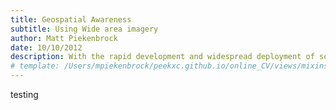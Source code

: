 ```yaml
---
title: Geospatial Awareness
subtitle: Using Wide area imagery 
author: Matt Piekenbrock
date: 10/10/2012
description: With the rapid development and widespread deployment of sensors dedicated to location-acquisition, new types of models have emerged to predict macroscopic patterns that manifest in large data sets representing "significant" group behavior. Partially due to the immense scale of geospatial data, current approaches to discover these macroscopic patterns are primarily driven by inherently heuristic detection methods. Although useful in practice, the inductive bias adopted by such mainstream detection schemes is often unstated or simply unknown. Inspired by recent theoretical advances in efficient non-parametric density level set estimation techniques, in this research effort we describe a semi-supervised framework for automating point of interest discovery in geospatial contexts. We outline the flexibility and utility of our approach through numerous examples, and give a systematic framework for incorporating semisupervised information while retaining finite-sample estimation guarantees.
# template: /Users/mpiekenbrock/peekxc.github.io/online_CV/views/mixins.pug
---
```


testing